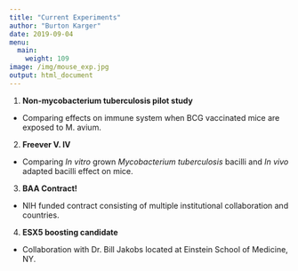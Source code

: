 ```yaml
---
title: "Current Experiments"  
author: "Burton Karger"  
date: 2019-09-04  
menu:
  main:
    weight: 109 
image: /img/mouse_exp.jpg  
output: html_document  
---
```


1. **Non-mycobacterium tuberculosis pilot study**  
  + Comparing effects on immune system when BCG vaccinated mice are exposed to M. avium.  
2. **Freever V. IV**  
  + Comparing _In vitro_ grown _Mycobacterium tuberculosis_ bacilli and _In vivo_ adapted bacilli effect on mice. 
3. **BAA Contract!**
  + NIH funded contract consisting of multiple institutional collaboration and countries. 
4. **ESX5 boosting candidate**
  + Collaboration with Dr. Bill Jakobs located at Einstein School of Medicine, NY.
